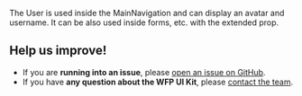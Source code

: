 The User is used inside the MainNavigation and can display an avatar and username. It can be also used inside forms, etc. with the extended prop.

<!--
```js
import { User } from '@wfp/ui';
```

```js
<User
  alt="Image Alt text"
  ellipsis={false}
  name="Max Mustermann"
  image="https//www.example.com/image.jpg"
/>
```

### Extended User

```js
<User
  alt="Image Alt text"
  description={
    <List kind="simple" small>
      <ListItem>Business Support Assistant G4</ListItem>
      <ListItem>Fixed Term</ListItem>
    </List>
  }
  extendedDescription={
    <List kind="simple" small>
      <ListItem title="First level supervisor">Marie Curie</ListItem>
      <ListItem title="Mrc">Tanzania Country Office</ListItem>
      <ListItem title="Head of unit">Max Planck</ListItem>
    </List>
  }
  name="Albert Einstein"
  image="https//www.example.com/image.jpg"
/>
```
-->

## Help us improve!

- If you are **running into an issue**, please [open an issue on GitHub](https://github.com/wfp/ui/issues).
- If you have **any question about the WFP UI Kit**, please [contact the team](mailto:global.uikit@wfp.org).
